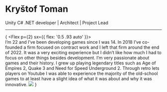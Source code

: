 
# Kryštof Toman

Unity C# .NET developer   |   Architect   |   Project Lead

---

{<Flex>
  <Flex p={2} sx={{ flex: '0.5 .93 auto' }}>
    <Paragraph>    
    I’m 22 and I’ve been developing games since I was 14. In 2018 I’ve co-founded a firm focused on contract work and I left that firm around the end of 2022. It was a very exciting experience but I didn’t like how much I had to focus on other things besides development.
    I’m very passionate about games and their history. I grew up playing legendary titles such as Age of Empires 2, Quake 3 and Need for Speed Underground 2. Through retro lets players on Youtube I was able to experience the majority of the old-school games to at least have a slight idea of what it was about and why it was innovative.
    </Paragraph>
  </Flex>
  <Flex>
    <Image src="/assets/me.jpg"/>
  </Flex>
</Flex>}